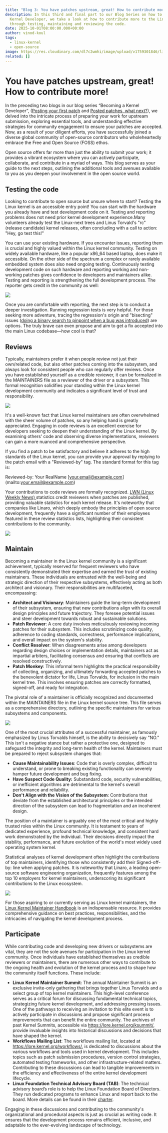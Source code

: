 ```yaml
---
title: "Blog 3: You have patches upstream, great! How to contribute more!"
description: In this third and final part to our Blog Series on how to become a
  Kernel Developer, we take a look at how to contribute more to the Linux kernel
  through testing, maintaining and reviewing the code.
date: 2025-10-01T08:00:00.000+00:00
author: vinod-koul
tags:
  - linux-kernel
  - open-source
image: https://res.cloudinary.com/dl7c2wmhi/image/upload/v1759301846/linaro-website/images/blog/3ef621b3-3efe-400d-a29a-941810aefae4_f7hkoy.jpg
related: []
---
```

# You have patches upstream, great! How to contribute more!

In the preceding two blogs in our blog series “Becoming a Kernel Developer”, ([Posting your first patch](https://www.linaro.org/blog/becoming-a-kernel-developer-part1-posting-your-first-patch/) and [Posted patches, what next?](https://www.linaro.org/blog/blog-2-posted-patches-what-next/)), we delved into the intricate process of preparing your work for upstream submission, exploring essential tools, and understanding effective strategies for community engagement to ensure your patches are accepted. Now, as a result of your diligent efforts, you have successfully joined a diverse global community of open-source contributors who wholeheartedly embrace the Free and Open Source (FOSS) ethos.

Open source offers far more than just the ability to submit your work; it provides a vibrant ecosystem where you can actively participate, collaborate, and contribute in a myriad of ways. This blog serves as your guide to the next steps, outlining the additional tools and avenues available to you as you deepen your involvement in the open source world.

## Testing the code

Looking to contribute to open source but unsure where to start? Testing the Linux kernel is an accessible entry point! You can start with the hardware you already have and test development code on it. Testing and reporting problems does not need prior kernel development experience.Many volunteers already test the Linux-next trees and Linus Torvald's "rc" (release candidate) kernel releases, often concluding with a call to action: "Hey, go test this!"

You can use your existing hardware. If you encounter issues, reporting them is crucial and highly valued within the Linux kernel community. Testing on widely available hardware, like a popular x86_64 based laptop, does make it accessible. On the other side of the spectrum a complex or rarely available embedded system does also need ongoing testing. Continuously testing development code on such hardware and reporting working and non-working patches gives confidence to developers and maintainers alike. Testing and reporting is strengthening the full development process. The reporter gets credit in the community as well:

![](https://res.cloudinary.com/dl7c2wmhi/image/upload/v1759303009/linaro-website/images/blog/image2_uxnbbh.png)

Once you are comfortable with reporting, the next step is to conduct a deeper investigation. Running regression tests is very helpful. For those seeking more adventure, tracing the regression's origin and "bisecting" issues ([doing a binary search to pinpoint when a bug was introduced](https://git-scm.com/book/en/v2/Git-Tools-Debugging-with-Git%23_binary_search)) are options. The truly brave can even propose and aim to get a fix accepted into the main Linux codebase—how cool is that?

## Reviews

Typically, maintainers prefer it when people review not just their own/related code, but also other patches coming into the subsystem, and always look for consistent people who can regularly offer reviews. Once you have established yourself as a credible reviewer, it can be formalized in the MAINTAINERS file as a reviewer of the driver or a subsystem. This formal recognition solidifies your standing within the Linux kernel development community and indicates a significant level of trust and responsibility.

![](https://res.cloudinary.com/dl7c2wmhi/image/upload/v1759303012/linaro-website/images/blog/image1_otb6i9.png)

It's a well-known fact that Linux kernel maintainers are often overwhelmed with the sheer volume of patches, so any helping hand is greatly appreciated. Engaging in code reviews is an excellent exercise for developers seeking to deepen their understanding of the Linux kernel. By examining others' code and observing diverse implementations, reviewers can gain a more nuanced and comprehensive perspective.

If you find a patch to be satisfactory and believe it adheres to the high standards of the Linux kernel, you can provide your approval by replying to the patch email with a "Reviewed-by" tag. The standard format for this tag is:

Reviewed-by: Your RealName [[your.email@example.com](mailto:your.email@example.com)](mailto:[your.email@example.com](mailto:your.email@example.com))

Your contributions to code reviews are formally recognized. [LWN (Linux Weekly News) ](https://lwn.net/)statistics credit reviewers when patches are published, providing valuable statistics for each kernel release. It's noteworthy that companies like Linaro, which deeply embody the principles of open source development, frequently have a significant number of their employees featured in these review statistics lists, highlighting their consistent contributions to the community.

![](https://res.cloudinary.com/dl7c2wmhi/image/upload/v1759301674/linaro-website/images/blog/image4_nv3gc5.png)

## Maintain

Becoming a maintainer in the Linux kernel community is a significant achievement, typically reserved for frequent reviewers who have consistently demonstrated their expertise and earned the trust of existing maintainers. These individuals are entrusted with the well-being and strategic direction of their respective subsystems, effectively acting as both architect and visionary. Their responsibilities are multifaceted, encompassing:

* **Architect and Visionary**: Maintainers guide the long-term development of their subsystem, ensuring that new contributions align with its overall design principles and future trajectory. They foresee potential issues and steer development towards robust and sustainable solutions.
* **Patch Reviewer**: A core duty involves meticulously reviewing incoming patches for their subsystem. This includes scrutinizing code quality, adherence to coding standards, correctness, performance implications, and overall impact on the system's stability.
* **Conflict Resolver**: When disagreements arise among developers regarding design choices or implementation details, maintainers act as impartial arbiters, facilitating consensus and ensuring that conflicts are resolved constructively.
* **Patch Monkey**: This informal term highlights the practical responsibility of collecting, organizing, and ultimately forwarding accepted patches to the benevolent dictator for life, Linus Torvalds, for inclusion in the main kernel tree. This involves ensuring patches are correctly formatted, signed-off, and ready for integration.

The pivotal role of a maintainer is officially recognized and documented within the MAINTAINERS file in the Linux kernel source tree. This file serves as a comprehensive directory, outlining the specific maintainers for various subsystems and components.

![](https://res.cloudinary.com/dl7c2wmhi/image/upload/v1759303015/linaro-website/images/blog/image3_mmqprq.png)

One of the most crucial attributes of a successful maintainer, as famously emphasized by Linus Torvalds himself, is the ability to decisively say "NO." This isn't a negative stance but rather a protective one, designed to safeguard the integrity and long-term health of the kernel. Maintainers must be prepared to reject subsystem changes that:

* **Cause Maintainability Issues**: Code that is overly complex, difficult to understand, or prone to breaking existing functionality can severely hamper future development and bug fixing.
* **Have Suspect Code Quality:** Substandard code, security vulnerabilities, or inefficient algorithms are detrimental to the kernel's overall performance and reliability.
* **Don't Align with the Vision of the Subsystem**: Contributions that deviate from the established architectural principles or the intended direction of the subsystem can lead to fragmentation and an incoherent design.

The position of a maintainer is arguably one of the most critical and highly trusted roles within the Linux community. It is testament to years of dedicated experience, profound technical knowledge, and consistent hard work demonstrated by the individual. Their decisions directly impact the stability, performance, and future evolution of the world's most widely used operating system kernel.

Statistical analyses of kernel development often highlight the contributions of top maintainers, identifying those who consistently add their Signed-off-by: line when applying patches. It is noteworthy that Linaro, a leading open-source software engineering organization, frequently features among the top 10 employers for kernel maintainers, underscoring its significant contributions to the Linux ecosystem.

![](https://res.cloudinary.com/dl7c2wmhi/image/upload/v1759303018/linaro-website/images/blog/image5_lcmp2u.png)

For those aspiring to or currently serving as Linux kernel maintainers, the [Linux Kernel Maintainer Handbook](https://www.kernel.org/doc/html/latest/maintainer/index.html) is an indispensable resource. It provides comprehensive guidance on best practices, responsibilities, and the intricacies of navigating the kernel development process.

## Participate

While contributing code and developing new drivers or subsystems are vital, they are not the sole avenues for participation in the Linux kernel community. Once individuals have established themselves as credible reviewers or maintainers, there are numerous other ways to contribute to the ongoing health and evolution of the kernel process and to shape how the community itself functions. These include:

* **Linux Kernel Maintainer Summit**: The annual Maintainer Summit is an exclusive invite-only gathering that brings together Linus Torvalds and a select group of top kernel maintainers. This high-level conference serves as a critical forum for discussing fundamental technical topics, strategizing future kernel development, and addressing pressing issues. One of the pathways to receiving an invitation to this elite event is to actively participate in discussions and propose significant process improvements that can benefit the entire community. The archives of past Kernel Summits, accessible via https://lore.kernel.org/ksummit/, provide invaluable insights into historical discussions and decisions that have shaped the kernel.
* **Workflows Mailing List**: The workflows mailing list, located at https://lore.kernel.org/workflows/, is dedicated to discussions about the various workflows and tools used in kernel development. This includes topics such as patch submission procedures, version control strategies, automated testing frameworks, and other infrastructure-related matters. Contributing to these discussions can lead to tangible improvements in the efficiency and effectiveness of the entire kernel development lifecycle.
* **Linux Foundation Technical Advisory Board (TAB)**: The technical advisory board’s role is to help the Linux Foundation Board of Directors. They run dedicated programs to enhance Linux and report back to the board. More details can be found in their [charter](https://git.kernel.org/pub/scm/docs/tab/tab.git/tree/documents/charter.md).




Engaging in these discussions and contributing to the community's organizational and procedural aspects is just as crucial as writing code. It ensures that the development process remains efficient, inclusive, and adaptable to the ever-evolving landscape of technology.
